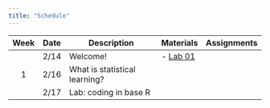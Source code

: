 ```yaml
---
title: "Schedule"
---
```


| Week | Date | Description                   | Materials | Assignments |
|:----:|------|-------------------------------|-----------|-------------|
|      | 2/14 | Welcome!                      | - [Lab 01](lab-01.qmd)          |             |
|  1   | 2/16 | What is statistical learning? |           |             |
|      | 2/17 | Lab: coding in base R         |           |             |

<!-- +---------------+---------------+--------------------+ -->

<!-- | Fruit         | Price         | Advantages         | -->

<!-- +===============+===============+====================+ -->

<!-- | Bananas       | $1.34         | - built-in wrapper | -->

<!-- |               |               | - bright color     | -->

<!-- +---------------+---------------+--------------------+ -->

<!-- | Oranges       | $2.10         | - cures scurvy     | -->

<!-- |               |               | - tasty            | -->

<!-- +---------------+---------------+--------------------+ -->
